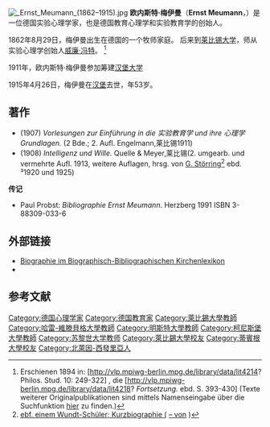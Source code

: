 [[File:_Ernst_Meumann_(1862–1915).jpg|thumb]]
'''欧内斯特·梅伊曼'''（'''Ernst Meumann'''，{{bd|1862年|8月29日|1915年|4月26日}}）是一位德国实验心理学家，也是德国教育心理学和实验教育学的创始人。

1862年8月29日，梅伊曼出生在德国{{tsl|de|Uerdingen|威尔登根}}的一个牧师家庭。<!-- hatte nach seinem [[Abitur|Abitur]] im Jahre 1883 zunächst [[哲学|哲学]]和[[美术史|美术史]] sodann ev. [[神学|神学]]学生 und als Hauslehrer gewirkt, bevor er nach seiner Promotion 1891 bei [[Christoph_von_Sigwart|Christoph von Sigwart]] in [[图宾根|图宾根]] über "Das Grundgesetz der Assoziation und Reproduktion der Vorstellungen" nach --> 后来到[[莱比锡大学|莱比锡大学]]，师从实验心理学创始人[[威廉·冯特|威廉·冯特]]。<!-- 1893 arbeitete er hier als Assistent und habilitierte sich bereits im Jahre darauf mit der Arbeit "Untersuchungen zur 心理学 und Ästhetik des Rhythmus".--><ref>Erschienen 1894 in: [http://vlp.mpiwg-berlin.mpg.de/library/data/lit4214? Philos. Stud. 10: 249-322] {{Wayback|url=http://vlp.mpiwg-berlin.mpg.de/library/data/lit4214 |date=20110111053341 }}, die [http://vlp.mpiwg-berlin.mpg.de/library/data/lit4218? ''Fortsetzung.'' ebd. S. 393-430] {{Wayback|url=http://vlp.mpiwg-berlin.mpg.de/library/data/lit4218 |date=20110111053634 }} (Texte weiterer Originalpublikationen sind mittels Namenseingabe über die Suchfunktion [http://vlp.mpiwg-berlin.mpg.de/library/search hier] {{Wayback|url=http://vlp.mpiwg-berlin.mpg.de/library/search |date=20070809030303 }} zu finden.)</ref> 

1911年，欧内斯特·梅伊曼参加筹建[[汉堡大学|汉堡大学]] <!-- seit  am [[汉堡|汉堡]]''Kolonialinstitut'' aufgebauten und 1914 gegründeten ''Institut für Jugendkunde'' gingen 1919 bei der Gründung der [[汉堡大学|汉堡大学]] das 哲学 Seminar ([[William_Stern|William Stern]]; [[Ernst_Cassirer|Ernst Cassirer]]), das 心理学 Seminar ([[William_Stern|William Stern]]) und das 教育学 Seminar ([[Gustav_Deuchler|Gustav Deuchler]]) hervor. -->

<!-- Meumann war Mitbegründer und Herausgeber des ab 1903 erschienenen ''Archivs für die gesamte 心理学'', ab 1910 auch der ''Sammlung von Abhandlungen zur 心理教育 - Aus dem "Archiv für die gesamte 心理学"'' und ab 1911 Mitherausgeber der ''Zeitschrift für 教育心理学与实验教育学''. --> 
1915年4月26日，梅伊曼在[[汉堡|汉堡]]去世，年53岁。
== 著作 ==
* (1907) ''Vorlesungen zur Einführung in die 实验教育学 und ihre 心理学 Grundlagen.'' (2 Bde.; 2. Aufl. Engelmann,莱比锡1911)
* (1908) ''Intelligenz und Wille.'' Quelle & Meyer,莱比锡(2. umgearb. und vermehrte Aufl. 1913, weitere Auflagen, hrsg. von [[Gustav_Wilhelm_Störring|G. Störring]]<ref>[http://www.uni-leipzig.de/~psy/stoer.html ebf. einem Wundt-Schüler; Kurzbiographie (] {{webarchive|url=https://web.archive.org/web/20051223002151/http://www.uni-leipzig.de/~psy/stoer.html |date=2005-12-23 }} [http://www.uni-leipzig.de/~psy/geschichte.htm – von] {{webarchive|url=https://web.archive.org/web/20070429171715/http://www.uni-leipzig.de/~psy/geschichte.htm |date=2007-04-29 }})</ref> ebd. ³1920 und 1925) 

'''传记'''
*Paul Probst: ''Bibliographie Ernst Meumann''. Herzberg 1991 ISBN 3-88309-033-6

== 外部链接 ==
* [http://www.bautz.de/bbkl/m/meumann_e.shtml Biographie im Biographisch-Bibliographischen Kirchenlexikon] {{Wayback|url=http://www.bautz.de/bbkl/m/meumann_e.shtml |date=20070826124403 }}
* {{DNB-Portal|119027577}}

==参考文献==
<div class="references-small">
<references />
</div>

{{DEFAULTSORT:Meumann, Ernst}}
[[Category:德国心理学家|Category:德国心理学家]]
[[Category:德国教育家|Category:德国教育家]]
[[Category:萊比錫大學教師|Category:萊比錫大學教師]]
[[Category:哈雷-維滕貝格大學教師|Category:哈雷-維滕貝格大學教師]]
[[Category:明斯特大學教師|Category:明斯特大學教師]]
[[Category:柯尼斯堡大學教師|Category:柯尼斯堡大學教師]]
[[Category:苏黎世大学教师|Category:苏黎世大学教师]]
[[Category:萊比錫大學校友|Category:萊比錫大學校友]]
[[Category:蒂賓根大學校友|Category:蒂賓根大學校友]]
[[Category:北萊因-西發里亞人|Category:北萊因-西發里亞人]]
